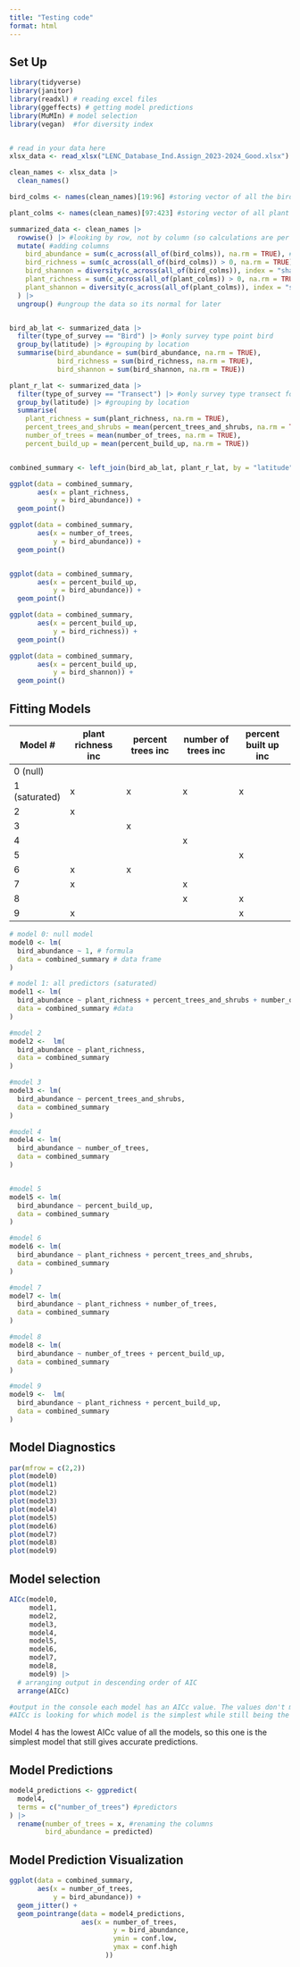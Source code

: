 ```yaml
---
title: "Testing code"
format: html
---
```


## Set Up

```r
library(tidyverse)
library(janitor)
library(readxl) # reading excel files
library(ggeffects) # getting model predictions
library(MuMIn) # model selection
library(vegan)  #for diversity index


# read in your data here
xlsx_data <- read_xlsx("LENC_Database_Ind.Assign_2023-2024_Good.xlsx")

```

```r
clean_names <- xlsx_data |> 
  clean_names() 

bird_colms <- names(clean_names)[19:96] #storing vector of all the bird columns to allow for summarizing later

plant_colms <- names(clean_names)[97:423] #storing vector of all plant columns for summarizing

summarized_data <- clean_names |>  
  rowwise() |> #looking by row, not by column (so calculations are per row)
  mutate( #adding columns
    bird_abundance = sum(c_across(all_of(bird_colms)), na.rm = TRUE), #calculate bird abundance
    bird_richness = sum(c_across(all_of(bird_colms)) > 0, na.rm = TRUE), #calculate bird richness
    bird_shannon = diversity(c_across(all_of(bird_colms)), index = "shannon"), #calculate bird shannon diversity index
    plant_richness = sum(c_across(all_of(plant_colms)) > 0, na.rm = TRUE), #calculate plant richness
    plant_shannon = diversity(c_across(all_of(plant_colms)), index = "shannon") #calculate plant shannon diversity
  ) |> 
  ungroup() #ungroup the data so its normal for later



```

```r

bird_ab_lat <- summarized_data |> 
  filter(type_of_survey == "Bird") |> #only survey type point bird
  group_by(latitude) |> #grouping by location
  summarise(bird_abundance = sum(bird_abundance, na.rm = TRUE),
            bird_richness = sum(bird_richness, na.rm = TRUE),
            bird_shannon = sum(bird_shannon, na.rm = TRUE))

plant_r_lat <- summarized_data |> 
  filter(type_of_survey == "Transect") |> #only survey type transect for plants
  group_by(latitude) |> #grouping by location
  summarise(
    plant_richness = sum(plant_richness, na.rm = TRUE),
    percent_trees_and_shrubs = mean(percent_trees_and_shrubs, na.rm = TRUE),
    number_of_trees = mean(number_of_trees, na.rm = TRUE),
    percent_build_up = mean(percent_build_up, na.rm = TRUE))


combined_summary <- left_join(bird_ab_lat, plant_r_lat, by = "latitude") #join each survey type summaries by location

ggplot(data = combined_summary,
       aes(x = plant_richness,
           y = bird_abundance)) +
  geom_point()

ggplot(data = combined_summary,
       aes(x = number_of_trees,
           y = bird_abundance)) + 
  geom_point()


ggplot(data = combined_summary,
       aes(x = percent_build_up,
           y = bird_abundance)) + 
  geom_point()

ggplot(data = combined_summary,
       aes(x = percent_build_up,
           y = bird_richness)) + 
  geom_point()

ggplot(data = combined_summary,
       aes(x = percent_build_up,
           y = bird_shannon)) + 
  geom_point()

```

## Fitting Models

| Model \# | plant richness inc | percent trees inc | number of trees inc | percent built up inc |
|----|----|----|----|----|
| 0 (null) |  |  |  |  |
| 1 (saturated) | x | x | x | x |
| 2 | x |  |  |  |
| 3 |  | x |  |  |
| 4 |  |  | x |  |
| 5 |  |  |  | x |
| 6 | x | x |  |  |
| 7 | x |  | x |  |
| 8 |  |  | x | x |
| 9 | x |  |  | x |

```r

# model 0: null model
model0 <- lm(
  bird_abundance ~ 1, # formula
  data = combined_summary # data frame
)

# model 1: all predictors (saturated)
model1 <- lm(
  bird_abundance ~ plant_richness + percent_trees_and_shrubs + number_of_trees + percent_build_up, #formula (this is the saturated model)
  data = combined_summary #data
)

#model 2
model2 <-  lm(
  bird_abundance ~ plant_richness,
  data = combined_summary
)

#model 3
model3 <- lm(
  bird_abundance ~ percent_trees_and_shrubs,
  data = combined_summary
)

#model 4
model4 <- lm(
  bird_abundance ~ number_of_trees,
  data = combined_summary
)


#model 5
model5 <- lm(
  bird_abundance ~ percent_build_up,
  data = combined_summary
)

#model 6
model6 <- lm(
  bird_abundance ~ plant_richness + percent_trees_and_shrubs,
  data = combined_summary
)

#model 7
model7 <- lm(
  bird_abundance ~ plant_richness + number_of_trees,
  data = combined_summary
)

#model 8
model8 <- lm(
  bird_abundance ~ number_of_trees + percent_build_up,
  data = combined_summary
)

#model 9
model9 <-  lm(
  bird_abundance ~ plant_richness + percent_build_up,
  data = combined_summary
)


```


## Model Diagnostics

```r

par(mfrow = c(2,2))
plot(model0)
plot(model1)
plot(model2)
plot(model3)
plot(model4)
plot(model5)
plot(model6)
plot(model7)
plot(model8)
plot(model9)


```

## Model selection

```r
AICc(model0,
     model1,
     model2,
     model3,
     model4, 
     model5,
     model6,
     model7,
     model8,
     model9) |> 
  # arranging output in descending order of AIC
  arrange(AICc)

#output in the console each model has an AICc value. The values don't mean anything on their own, they are only to compare! We are looking for the smallest one. arranging to list the models from smallest to biggest, and we see that model4 has the smallest AICc value. Again, the magnitude of AICc means literally nothing.
#AICc is looking for which model is the simplest while still being the best predictor (the more predictor variables you have, the more complexity, the harder is it to use and interpret the model)

```


Model 4 has the lowest AICc value of all the models, so this one is the simplest model that still gives accurate predictions.

## Model Predictions

```r

model4_predictions <- ggpredict(
  model4,
  terms = c("number_of_trees") #predictors
) |> 
  rename(number_of_trees = x, #renaming the columns
         bird_abundance = predicted)


```

## Model Prediction Visualization

```r

ggplot(data = combined_summary,
       aes(x = number_of_trees,
           y = bird_abundance)) +
  geom_jitter() +
  geom_pointrange(data = model4_predictions,
                  aes(x = number_of_trees,
                          y = bird_abundance,
                          ymin = conf.low,
                          ymax = conf.high
                        ))


```





